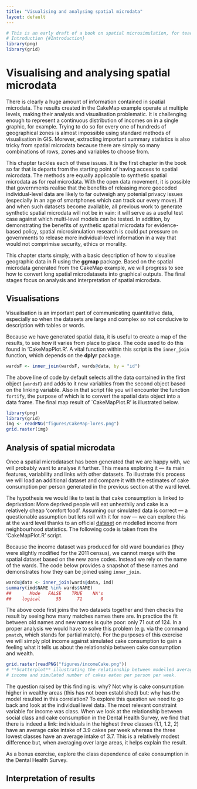 ```yaml
---
title: "Visualising and analysing spatial microdata"
layout: default
---
```


```r
# This is an early draft of a book on spatial microsimulation, for teaching purposes
# Introduction {#Introduction}
library(png)
library(grid)
```

# Visualising and analysing spatial microdata

There is clearly a huge amount of information contained in
spatial microdata. The results created in the CakeMap
example operate at multiple levels, making their analysis
and visualisation problematic. It is challenging enough to
represent a continuous distribution of incomes on in a single
graphic, for example. Trying to do so for every one of hundreds
of geographical zones is almost impossible using standard
methods of visualisation in GIS. Morever, extracting important
summary statistics is also tricky from spatial microdata
because there are simply so many combinations of rows, zones and
variables to choose from.

This chapter tackles each of these issues. It is the first
chapter in the book so far that is departs from the starting
point of having access to spatial microdata. The methods
are equally applicable to synthetic spatial microdata as
for real microdata. With the open data movement, it is possible
that governments realise that the benefits of releasing more
geocoded individual-level data are likely to far outweigh any
potenial privacy issues (especially in an age of smartphones
which can track our every move). If and when such datasets
become available, all previous work to generate synthetic spatial
microdata will not be in vain: it will serve as a useful
test case against which multi-level models can be tested. In
addition, by demonstrating the benefits of synthetic spatial
microdata for evidence-based policy, spatial microsimulation
research is could put pressure on governments to release more
individual-level information in a way that would not
comprimise security, ethics or morality.

This chapter starts simply, with a basic description of how to
visualise geographic data in R using the **ggmap** package. 
Based on the spatial microdata generated from the CakeMap
example, we will progress to see how to convert long
spatial microdatasets into graphical outputs. The final
stages focus on analysis and interpretation of 
spatial microdata. 

## Visualisations {#CakeVis}

Visualisation is an important part of communicating quantitative
data, especially so when the datasets are large and complex so not
conducive to description with tables or words.

Because we have generated spatial data, it is useful to create a map of the
results, to see how it varies from place to place.  The code used to do this
found in 'CakeMapPlot.R'. A vital function within this script is the
`inner_join` function, which depends on the **dplyr** package.


```r
wardsF <- inner_join(wardsF, wards@data, by = "id")
```

The above line of code by default selects all the data contained in the first
object (`wardsF`) and adds to it new variables from the second object based on
the linking variable.  Also in that script file you will encounter the function
`fortify`, the purpose of which is to convert the spatial data object into a
data frame.  The final map result of `CakeMapPlot.R' is illustrated below.

```r
library(png)
library(grid)
img <- readPNG("figures/CakeMap-lores.png")
grid.raster(img)
```

## Analysis of spatial microdata {#CakeAnalysis}

Once a spatial microdataset has been generated that we are happy with, we will
probably want to analyse it further.  This means exploring it --- its main
features, variability and links with other datasets. To illustrate this process
we will load an additional dataset and compare it with the estimates of cake
consumption per person  generated in the previous section at the ward level.  

The hypothesis we would like to test is that cake consumption is linked to
deprivation: More deprived people will eat unheathily and cake is a relatively
cheap 'comfort food'.  Assuming our simulated data is correct ---  a
questionable assumption but lets roll with it for now --- we can explore this at
the ward level thanks to an official
[dataset](http://www.neighbourhood.statistics.gov.uk)
on modelled income from neighbourhood statistics. The following code is taken
from the 'CakeMapPlot.R' script.

Because the income dataset was produced for old ward boundaries (they were
slightly modified for the 2011 census), we cannot merge with the spatial dataset
based on the new zone codes. Instead we rely on the name of the wards. The code
below provides a snapshot of these names and demonstrates how they can be joined
using `inner_join`.

```r
wards@data <- inner_join(wards@data, imd)
summary(imd$NAME %in% wards$NAME)
##       Mode   FALSE    TRUE    NA's 
##    logical      55      71       0 
```


The above code first joins the two datasets together and then checks the result
by seeing how many matches names there are.  In practice the fit between old
names and new names is quite poor: only 71 out of 124. In a proper analysis we
would have to solve this problem (e.g. via the command `pmatch`, which stands
for partial match).  For the purposes of this exercise we will simply plot
income against simulated cake consumption to gain a feeling what it tells us
about the relationship between cake consumption and wealth.

```r
grid.raster(readPNG("figures/incomeCake.png"))
# **Scatterplot** illustrating the relationship between modelled average ward
# income and simulated number of cakes eaten per person per week.
```

The question raised by this finding is: why?  Not why is cake consumption higher
in wealthy areas (this has not been established) but: why has the model resulted
in this correlation?  To explore this question we need to go back and look at
the individual level data. The most relevant constraint variable for income was
class.  When we look at the relationship between social class and cake
consumption in the Dental Health Survey, we find that there is indeed a link:
individuals in the highest three classes (1.1, 1.2, 2) have an average cake
intake of 3.9 cakes per week whereas the three lowest classes have an average
intake of 3.7. This is a relatively modest difference but, when averaging over
large areas, it helps explain the result.

As a bonus exercise, explore the class dependence of cake consumption in the Dental Health Survey.

## Interpretation of results
